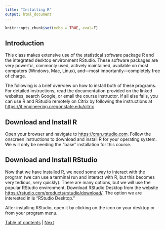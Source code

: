 ```yaml
---
title: "Installing R"
output: html_document
---
```


```r
knitr::opts_chunk$set(echo = TRUE, eval=F)
```

## Introduction

This class makes extensive use of the statistical software package R and the integrated desktop environment RStudio. These software packages are very powerful, commonly used, actively maintained, available on most computers (Windows, Mac, Linux), and---most importantly---completely free of charge. 

The following is a brief overview on how to install both of these programs. For detailed instructions, read the documentation provided on the linked websites, search Google, or email the course instructor. If all else fails, you can use R and RStudio remotely on Citrix by following the instructions at <https://it.engineering.oregonstate.edu/citrix>

## Download and Install R

Open your browser and navigate to <https://cran.rstudio.com>. Follow the onscreen instructions to download and install R for your operating system. We will only be needing the "base" installation for this course.

## Download and Install RStudio

Now that we have installed R, we need some way to interact with the program (we can use a terminal run and interact with R, but this becomes very tedious, very quickly). There are many options, but we will use the popular RStudio environment. Download RStudio Desktop from the website <https://rstudio.com/products/rstudio/download/>. The option we are interested in is "RStudio Desktop." 

After installing RStudio, open it by clicking on the icon on your desktop or from your program menu.

[Table of contents](1_0.html) | [Next](1_2.html) 
